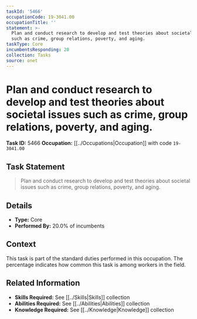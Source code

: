 ```yaml
---
taskId: '5466'
occupationCode: 19-3041.00
occupationTitle: ''
statement: >-
  Plan and conduct research to develop and test theories about societal issues
  such as crime, group relations, poverty, and aging.
taskType: Core
incumbentsResponding: 20
collection: Tasks
source: onet
---
```

# Plan and conduct research to develop and test theories about societal issues such as crime, group relations, poverty, and aging.

**Task ID:** 5466
**Occupation:** [[../Occupations|Occupation]] with code `19-3041.00`

## Task Statement

> Plan and conduct research to develop and test theories about societal issues such as crime, group relations, poverty, and aging.

## Details

- **Type:** Core
- **Performed By:** 20.0% of incumbents

## Context

This task is part of the standard duties performed in this occupation. The percentage indicates how common this task is among workers in the field.

## Related Information

- **Skills Required:** See [[../Skills|Skills]] collection
- **Abilities Required:** See [[../Abilities|Abilities]] collection
- **Knowledge Required:** See [[../Knowledge|Knowledge]] collection
